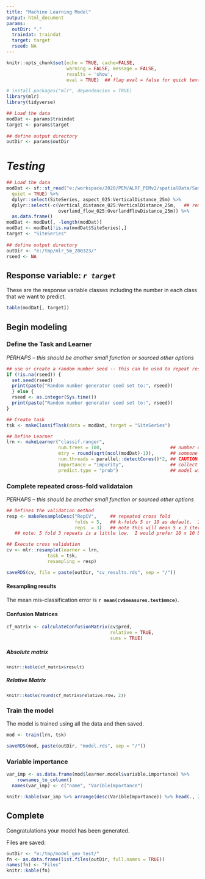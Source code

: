 ```yaml
---
title: "Machine Learning Model"
output: html_document
params:
  outDir: "."
  traindat: traindat
  target: target
  rseed: NA
---
```



  

```r
knitr::opts_chunk$set(echo = TRUE, cache=FALSE,
                      warning = FALSE, message = FALSE,
                      results = 'show',
                      eval = TRUE)  ## flag eval = false for quick text edits
```

```r
# install.packages("mlr", dependencies = TRUE)
library(mlr)
library(tidyverse)

## Load the data
modDat <- params$traindat
target <- params$target
          
## define output directory
outDir <- params$outDir
```

# _Testing_ 
```r
## Load the data
modDat <- sf::st_read("e:/workspace/2020/PEM/ALRF_PEMv2/spatialData/SamplePoints_with_rast_values.gpkg",
  quiet = TRUE) %>% 
  dplyr::select(SiteSeries, aspect_025:VerticalDistance_25m) %>% 
  dplyr::select(-c(Vertical_distance_025:VerticalDistance_25m,   ## remove problematic covariates
                   overland_flow_025:OverlandFlowDistance_25m)) %>% 
  as.data.frame()
modDat <- modDat[, -length(modDat)]
modDat <- modDat[!is.na(modDat$SiteSeries),]
target <- "SiteSeries"
          
## define output directory
outDir <- "e:/tmp/mlr_5m_200323/"
rseed <- NA
```





## Response variable: _`r target`_

These are the response variable classes including the number in each class that we want to predict. 
```r
table(modDat[, target])
```


## Begin modeling 


### Define the Task and Learner

_PERHAPS -- this should be another small function or sourced other options_ 

```r
## use or create a random number seed -- this can be used to repeat results in future.
if (!is.na(rseed)) {
  set.seed(rseed) 
  print(paste("Random number generator seed set to:", rseed))
  } else {
  rseed <- as.integer(Sys.time())
  print(paste("Random number generator seed set to:", rseed))
} 


```

```r
## Create task 
tsk <- makeClassifTask(data = modDat, target = "SiteSeries")

## Define Learner
lrn <- makeLearner("classif.ranger",
                   num.trees = 100,                         ## number of trees DEFAULT: 500
                   mtry = round(sqrt(ncol(modDat)-1)),      ## someone showed me to declare mtry this way
                   num.threads = parallel::detectCores()*2, ## CAUTION HERE: how many threads does your machine have?
                   importance = "impurity",                 ## collect var importance data
                   predict.type = "prob")                   ## model will generate prob. and multi-class
```

### Complete repeated cross-fold validataion

_PERHAPS -- this should be another small function or sourced other options_ 

```r
## Defines the validation method
resp <- makeResampleDesc("RepCV",     ## repeated cross fold
                         folds = 5,   ## k-folds 5 or 10 as default.  Ideally all folds should be equal size.
                         reps  = 3)   ## note this will mean 5 x 3 iterations through the data
   ## note: 5 fold 3 repeats is a little low.  I would prefer 10 x 10 but that takes additional time...

## Execute cross validation
cv <- mlr::resample(learner = lrn,
               task = tsk,
               resampling = resp)

saveRDS(cv, file = paste(outDir, "cv_results.rds", sep = "/"))
```

#### Resampling results

The mean mis-classification error is **`r mean(cv$measures.test$mmce)`**.


#### Confusion Matrices 

```r
cf_matrix <- calculateConfusionMatrix(cv$pred,
                                      relative = TRUE,
                                      sums = TRUE)
```

##### Absolute matrix

<div style = "font-size:10pt">

```r
knitr::kable(cf_matrix$result)
```

</div>


##### Relative Matrix

<div style = "font-size:10pt">

```r
knitr::kable(round(cf_matrix$relative.row, 2))
```

</div>


### Train the model

The model is trained using all the data and then saved. 
```r
mod <- train(lrn, tsk)

saveRDS(mod, paste(outDir, "model.rds", sep = "/"))
```

### Variable importance

```r
var_imp <- as.data.frame(mod$learner.model$variable.importance) %>%
    rownames_to_column()
  names(var_imp) <- c("name", "VaribleImportance")

knitr::kable(var_imp %>% arrange(desc(VaribleImportance)) %>% head(., 20))
```


## Complete

Congratulations your model has been generated. 

Files are saved: 

```r
outDir <- "e:/tmp/model_gen_test/"
fn <- as.data.frame(list.files(outDir, full.names = TRUE))
names(fn) <- "Files"
knitr::kable(fn)
```


